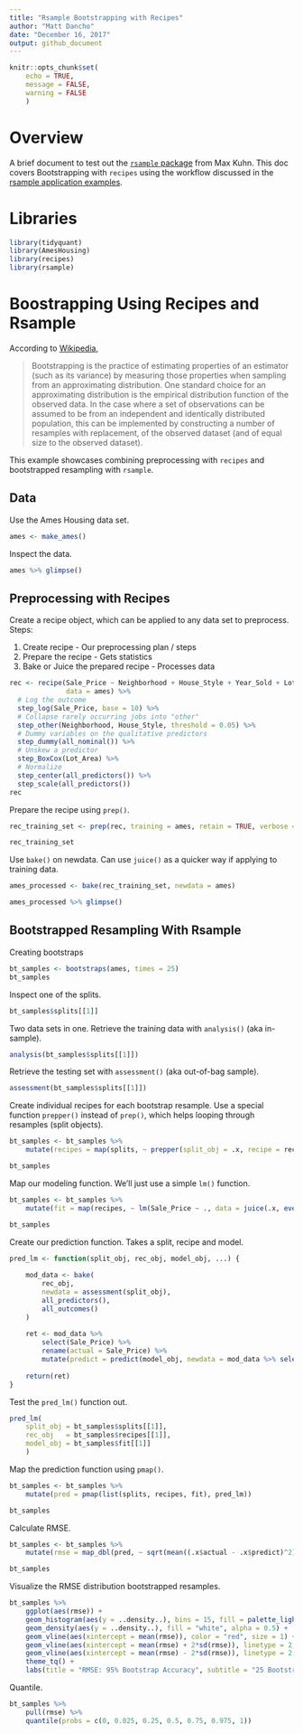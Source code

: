 ```yaml
---
title: "Rsample Bootstrapping with Recipes"
author: "Matt Dancho"
date: "December 16, 2017"
output: github_document
---
```


```r
knitr::opts_chunk$set(
    echo = TRUE,
    message = FALSE,
    warning = FALSE
    )
```

# Overview

A brief document to test out the [`rsample` package](https://topepo.github.io/rsample/index.html) from Max Kuhn. This doc covers Bootstrapping with `recipes` using the workflow discussed in the [rsample application examples](https://topepo.github.io/rsample/articles/Applications/Recipes_and_rsample.html). 

# Libraries

```r
library(tidyquant)
library(AmesHousing)
library(recipes)
library(rsample)
```


# Boostrapping Using Recipes and Rsample

According to [Wikipedia](https://en.wikipedia.org/wiki/Bootstrapping_(statistics)), 

> Bootstrapping is the practice of estimating properties of an estimator (such as its variance) by measuring those properties when sampling from an approximating distribution. One standard choice for an approximating distribution is the empirical distribution function of the observed data. In the case where a set of observations can be assumed to be from an independent and identically distributed population, this can be implemented by constructing a number of resamples with replacement, of the observed dataset (and of equal size to the observed dataset).

This example showcases combining preprocessing with `recipes` and bootstrapped resampling with `rsample`. 

## Data

Use the Ames Housing data set. 

```r
ames <- make_ames()
```

Inspect the data.

```r
ames %>% glimpse()
```

## Preprocessing with Recipes

Create a recipe object, which can be applied to any data set to preprocess. Steps:

1. Create recipe - Our preprocessing plan / steps
2. Prepare the recipe - Gets statistics
3. Bake or Juice the prepared recipe - Processes data

```r
rec <- recipe(Sale_Price ~ Neighborhood + House_Style + Year_Sold + Lot_Area, 
              data = ames) %>%
  # Log the outcome
  step_log(Sale_Price, base = 10) %>%
  # Collapse rarely occurring jobs into "other"
  step_other(Neighborhood, House_Style, threshold = 0.05) %>%
  # Dummy variables on the qualitative predictors
  step_dummy(all_nominal()) %>%
  # Unskew a predictor
  step_BoxCox(Lot_Area) %>%
  # Normalize
  step_center(all_predictors()) %>%
  step_scale(all_predictors()) 
rec
```
Prepare the recipe using `prep()`.  

```r
rec_training_set <- prep(rec, training = ames, retain = TRUE, verbose = TRUE)
```

```r
rec_training_set
```

Use `bake()` on newdata. Can use `juice()` as a quicker way if applying to training data. 

```r
ames_processed <- bake(rec_training_set, newdata = ames)

ames_processed %>% glimpse()
```

## Bootstrapped Resampling With Rsample

Creating bootstraps

```r
bt_samples <- bootstraps(ames, times = 25)
bt_samples
```

Inspect one of the splits.

```r
bt_samples$splits[[1]]
```

Two data sets in one. Retrieve the training data with `analysis()` (aka in-sample).

```r
analysis(bt_samples$splits[[1]])
```

Retrieve the testing set with `assessment()` (aka out-of-bag sample).

```r
assessment(bt_samples$splits[[1]])
```

Create individual recipes for each bootstrap resample. Use a special function `prepper()` instead of `prep()`, which helps looping through resamples (split objects). 

```r
bt_samples <- bt_samples %>%
    mutate(recipes = map(splits, ~ prepper(split_obj = .x, recipe = rec, retain = TRUE)))

bt_samples
```

Map our modeling function. We'll just use a simple `lm()` function.

```r
bt_samples <- bt_samples %>%
    mutate(fit = map(recipes, ~ lm(Sale_Price ~ ., data = juice(.x, everything()))))

bt_samples
```

Create our prediction function. Takes a split, recipe and model. 

```r
pred_lm <- function(split_obj, rec_obj, model_obj, ...) {
  
    mod_data <- bake(
        rec_obj, 
        newdata = assessment(split_obj),
        all_predictors(),
        all_outcomes()
    ) 
  
    ret <- mod_data %>% 
        select(Sale_Price) %>%
        rename(actual = Sale_Price) %>%
        mutate(predict = predict(model_obj, newdata = mod_data %>% select(-Sale_Price)))
    
    return(ret)
}
```

Test the `pred_lm()` function out. 

```r
pred_lm(
    split_obj = bt_samples$splits[[1]], 
    rec_obj   = bt_samples$recipes[[1]],
    model_obj = bt_samples$fit[[1]]
    )
```

Map the prediction function using `pmap()`.

```r
bt_samples <- bt_samples %>%
    mutate(pred = pmap(list(splits, recipes, fit), pred_lm))

bt_samples
```
Calculate RMSE. 

```r
bt_samples <- bt_samples %>%
    mutate(rmse = map_dbl(pred, ~ sqrt(mean((.x$actual - .x$predict)^2))))

bt_samples
```

Visualize the RMSE distribution bootstrapped resamples. 

```r
bt_samples %>%
    ggplot(aes(rmse)) +
    geom_histogram(aes(y = ..density..), bins = 15, fill = palette_light()[[1]], color = "white") +
    geom_density(aes(y = ..density..), fill = "white", alpha = 0.5) + 
    geom_vline(aes(xintercept = mean(rmse)), color = "red", size = 1) + 
    geom_vline(aes(xintercept = mean(rmse) + 2*sd(rmse)), linetype = 2, color = "red", size = 1) +
    geom_vline(aes(xintercept = mean(rmse) - 2*sd(rmse)), linetype = 2, color = "red", size = 1) +
    theme_tq() +
    labs(title = "RMSE: 95% Bootstrap Accuracy", subtitle = "25 Bootstrap Resamples")
```

Quantile. 

```r
bt_samples %>%
    pull(rmse) %>%
    quantile(probs = c(0, 0.025, 0.25, 0.5, 0.75, 0.975, 1))
```

